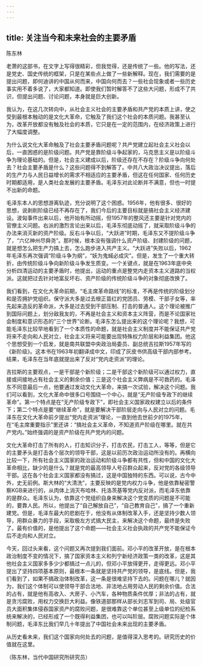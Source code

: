 ```yaml
---
---
---
```

title: 关注当今和未来社会的主要矛盾
---




陈东林

老萧的这部书，在文字上写得很精彩，但我觉得，还是传统了一些。他的写法，还是党史、国史传统的框架，只是在某些点上做了一些新解释。现在，我们需要的是提出问题，即何迪讲的中国从何而来，中国向何而去？一些社会现象或者一些历史事实用不着多说了，大家都知道。即使我们暂时解答不了这些大问题，形成不了共识，但提出问题、讨论问题，本身就是巨大创新。

我认为，在这几次转向中，从社会主义社会的主要矛盾和共产党的本质上讲，使之受到最根本触动的是文化大革命，它触及了我们这个社会的本质问题。我甚至认为，改革开放都没有触及社会的本质，它只是在一定的范围内，在经济政策上进行了大幅度调整。

为什么说文化大革命触及了社会主要矛盾问题呢？共产党建立起社会主义社会以后，一直困惑的是阶级问题。共产党是靠阶级斗争起家的，马克思主义是以阶级斗争为理论基础的。但是，社会主义建成以后，阶级还存在不存在？阶级斗争向何处去？社会主要矛盾是什么？这些问题得不到解答了。中共八大政治决议提出，落后的生产力与人民日益增长的需求不相适应的主要矛盾，但这在任何国家、任何历史时期都适用，是人类社会发展的主要矛盾。毛泽东对此论断并不满意，但也一时提不出新的命题。

毛泽东本人的思想游离轨迹，充分说明了这个困惑。1956年，他有很多、很好的思想，说剥削阶级已经不再存在了，我们今后的主要目标就是搞社会主义经济建设。波匈事件出来以后，他开始有所动摇，但1957年的整风还主要是针对党内的官僚主义问题。右派的激烈言论出来以后，毛泽东彻底动摇了，就采取阶级斗争的办法来消灭新的资产阶级。反右斗争以后，“大跃进”时期，毛泽东又不提阶级斗争了，“六亿神州尽舜尧”。那时候，根本没有强调什么资产阶级、封建阶级的问题，就是想怎么把生产力搞上去，怎么跑步进入共产主义。“大跃进”失败以后，1962年毛泽东再次强调“阶级斗争为纲”，“妖为鬼蜮必成灾”。但是，发生了一个重大转折，由传统阶级斗争向新阶级斗争发生质变。一个关键点，就是在1963年底中央分析四清运动的主要矛盾时，他提出，运动的重点是整党内走资本主义道路的当权派。这就把过去针对地富反坏右、资产阶级的传统阶级斗争的对象彻底改换了。

我们看到，在文化大革命前期，“毛主席革命路线”的标准，不再是传统的阶级划分和是否拥护党组织。保守派大多是过去根正苗红的党团员、劳模、干部子女等，率先起来造反的革命派，大多是过去受到干部压制、打击的普通人。这个理论被推广到国际问题上，划分敌我友的，不再是社会主义和资本主义阵营，而是不论国家社会制度和意识形态的“三个世界”论断。毛泽东怎么提出来的这个理论呢？我想，可能毛泽东比较早地看到了一个本质性的命题，就是社会主义制度并不能保证共产党将来不走向和人民对立，社会主义将来可能要出现特殊权力阶层和利益集团。他这个思想受到一个启发，就是南共联盟中央政治局委员、副总统吉拉斯1957年写的《新阶级》。这本书在1963年初翻译成中文，印成了灰皮书供高级干部内部参考。结果，毛泽东在当年底就提出来了反对“党内走资派”的理论。

吉拉斯的主要观点，一是干部是个新阶级；二是干部这个新阶级可以通过权力，直接或间接地占有社会主义的剩余价值；三是这个社会主义弊病是不可救药的。毛泽东不同意最后一点，他要通过发动文化大革命，来搞一次试验，解决这个问题。我们可以看到，文化大革命中很多口号围绕一个中心，就是“无产阶级专政下的继续革命”。第一个特点是在“无产阶级专政下”，即社会主义国家政权建立以后的条件下；第二个特点是要“继续革命”，就是要解决干部阶层走向与人民对立的问题。毛泽东在文化大革命前夕提出“党内走资派”理论，一直到他去世前夕的1975年，在“毛主席重要指示”里还讲：“搞社会主义革命，不知道资产阶级在哪里。就在共产党内。”始终强调的是资产阶级在共产党内的问题。

文化大革命打击了所有的人，打击知识分子，打击农民，打击工人，等等，但是它的主要矛头是打击各个层次的领导干部，这是以前历次政治运动所没有的。再横向比较一下，所有社会主义国家的政治运动和阶级斗争都有共性，但和中国的文化大革命相比，缺少的是什么？就是党的最高领导人号召群众起来，反对党的各级领导干部。这在各个社会主义国家都没有搞过，这是中国独特的东西。可以说，古今中外，史无前例。斯大林的“大清洗”，主要反映的是党内权力斗争，他是依靠秘密警察KGB来进行的，从肉体上消灭布哈林、托洛茨基等党内反对派，而毛泽东依靠的是群众。毛泽东认为，依靠这个党组织自身来解决这个党变质的问题是不可能的，要靠人民。所以，他提出了“自己解放自己”，“自己教育自己”，搞了一个重新建党。但是，毛泽东最大的悲剧在于，他没有从体制改革入手，还是坚持少数人领导，用群众暴力的手段，采取极左方式搞大民主，来解决这个命题，最终是失败了。最有价值的，是他提出了这个命题——社会主义社会执政的共产党不能保证今后不走向和人民对立。

今天，回过头来看，这个问题又再次提到我们面前。邓小平的改革开放，是在根本政治制度不变的情况下，搞了国家资本主义和列宁新经济政策一类的改革，这是其他社会主义国家多多少少都搞过一点儿的，但邓小平放得更开，走得更远。邓小平提出了坚持四项基本原则，最根本一条就是坚持共产党的领导，是底线。但是，我们看到了，如果不搞政治体制改革，这一条是很难坚持下去的。问题在哪儿？就因为，我们这个体制可以使领导干部合法地、非法地占用劳动人民的剩余价值。合法的占有，就是他有高收入、大房子、小汽车，各种物质条件优厚；非法的占有，就是贪污腐败，用权力交换巨大利益。像铁道部那样从部长刘志军到司、局、处级官员大面积集体侵吞国家资产的腐败问题，是很难靠这个单位甚至上级单位的纪检系统来解决的，已经形成了一个既得利益集团，也可以叫阶层。腐败问题实际是个体制问题，毛泽东比我们早几十年提出了中国社会未来出现的主要矛盾。

从历史看未来，我们这个国家向何处去的问题，是值得深入思考的。研究历史的价值就在这里。

（陈东林，当代中国研究所研究员）